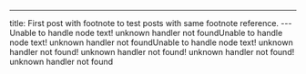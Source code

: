 ---

title: First post with footnote to test posts with same footnote reference. ---Unable to handle node text! unknown handler not foundUnable to handle node text! unknown handler not foundUnable to handle node text! unknown handler not found! unknown handler not found! unknown handler not found! unknown handler not found

